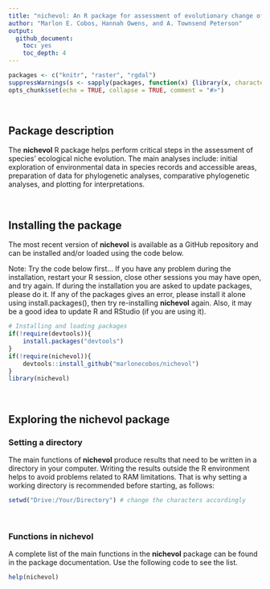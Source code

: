 ```yaml
---
title: "nichevol: An R package for assessment of evolutionary change of ecological niches"
author: "Marlon E. Cobos, Hannah Owens, and A. Townsend Peterson"
output:
  github_document:
    toc: yes
    toc_depth: 4
---
```


```r
packages <- c("knitr", "raster", "rgdal")
suppressWarnings(s <- sapply(packages, function(x) {library(x, character.only = T)}))
opts_chunk$set(echo = TRUE, collapse = TRUE, comment = "#>")
```

<br>

## Package description

The **nichevol** R package helps perform critical steps in the assessment of species' ecological niche evolution. The main analyses include: initial exploration of environmental data in species records and accessible areas, preparation of data for phylogenetic analyses, comparative phylogenetic analyses, and plotting for interpretations.

<br>

## Installing the package

The most recent version of **nichevol** is available as a GitHub repository and can be installed and/or loaded using the code below. 

Note: Try the code below first... If you have any problem during the installation, restart your R session, close other sessions you may have open, and try again. If during the installation you are asked to update packages, please do it. If any of the packages gives an error, please install it alone using install.packages(), then try re-installing **nichevol** again. Also, it may be a good idea to update R and RStudio (if you are using it).

```r
# Installing and loading packages
if(!require(devtools)){
    install.packages("devtools")
}
if(!require(nichevol)){
    devtools::install_github("marlonecobos/nichevol")
}
library(nichevol)
```

<br>

## Exploring the nichevol package

### Setting a directory

The main functions of **nichevol** produce results that need to be written in a directory in your computer. Writing the results outside the R environment helps to avoid problems related to RAM limitations. That is why setting a working directory is recommended before starting, as follows:

```r
setwd("Drive:/Your/Directory") # change the characters accordingly
```

<br>

### Functions in nichevol

A complete list of the main functions in the **nichevol** package can be found in the package documentation. Use the following code to see the list.

```r
help(nichevol)
```
